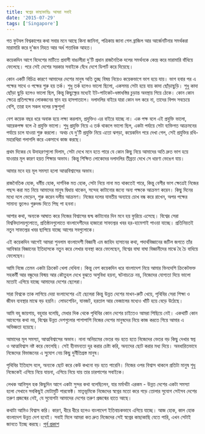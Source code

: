 ```yaml
---
title: স্বপ্নের কাছাকাছিঃ আমরা সবাই
date: '2015-07-29'
tags: ['Singapore']
---
```


গত ফুটবল বিশ্বকাপের কথা সবার মনে আছে কিনা জানিনা, পত্রিকায় জানা গেল ব্রাজিল আর আর্জেনটিনার সমর্থকরা মারামারি করে দু'জন নিহত আর অর্ধ শতাধিক আহত।

কয়েকদিন আগে বিদেশের মাটিতে প্রবাসী বাঙালীরা দু'টি প্রধান রাজনৈতিক দলের সমর্থনকে কেন্দ্র করে মারামারি বাঁধিয়ে ফেলেছে। পরে সেই দেশের সরকার সবাইকে বেঁধে দেশে ডিপার্ট করে দিয়েছে।

কোন একটি বিচিত্র কারণে আমাদের দেশের মানুষ অতি তুচ্ছ বিষয় নিয়েও কয়েকভাগে ভাগ হয়ে যায়। ভাগ হবার পর এ পক্ষের সাথে ও পক্ষের শুরু হয় তর্ক। শুধু তর্ক হলেও ভালো ছিলো, একসময় সেটা হয়ে যায় কাদা ছোঁড়াছুড়ি। শুধু কাদা ছোঁড়া ছুড়ি হলেও ভালো ছিল, কিন্তু কিছুক্ষ্ণের মধ্যেই ইট-পাটকেট-ধস্তাধস্তির চুড়ান্ত অবস্থায় গিয়ে ঠেকে। কোন কোন ক্ষেত্রে প্রতিপক্ষের লোকজনের স্থান হয় হাসপাতালে। দলাদলির বাইরে যারা কোন দল করে না, তাদের বিপদ সবচেয়ে বেশি, তারা হল সকল দলের চক্ষুশূল!

বেশ কয়েক বছর ধরে অবাক হয়ে লক্ষ্য করলাম, প্রযুক্তিও এর বাইরে যাচ্ছে না। এক পক্ষ বলে এই প্রযুক্তি ভালো, আরেকপক্ষ বলে ঐ প্রযুক্তি ভালো। শুধু প্রযুক্তি নিয়ে এ তর্ক থাকলে ভালো ছিল, একটা পর্যায়ে সেটা ব্যক্তিগত আক্রমনের পর্যায়ে চলে যাওয়া শুরু করলো। অথচ যে দু'টি প্রযুক্তি নিয়ে এতো ঝগড়া, কয়েকদিন পরে দেখা গেল, সেই প্রযুক্তির রথি-মহারথিরা গলাগলি করে একসাথে কাজ করছে।

প্রথম দিকের যে উদাহরণগুলো দিলাম, সেটা দেখে মনে হতে পারে যে কোন কিছু নিয়ে আমাদের অতি দ্রুত ভাগ হয়ে যাওয়ার মূল কারণ হয়ত শিক্ষার অভাব। কিন্তু শিক্ষিত লোকেদের দলাদলির তীব্রতা দেখে সে ধারণা ভেঙেগ যায়।

আমার মনে হয় মূল সমস্যা হলো আত্মবিশ্বাসের অভাব।

রাজনৈতিক হোক, ধর্মীয় হোক, দার্শনিক মত হোক, সেটা নিয়ে নানা মত থাকতেই পারে, কিন্তু বেশীর ভাগ ক্ষেত্রেই নিজের পছন্দ করা মত নিয়ে আমাদের মানুষ দ্বিধায় থাকেন, সন্দেহ কাটানোর জন্যে অন্য পক্ষকে আক্রমণ করেন। কিছু দিনের মধ্যে দলে ভেড়েন, শুরু করেন দলীয় আক্রমণ। নিজের দলের যাবতীয় অন্যায়ে চোখ বন্ধ করে রাখেন, অপর পক্ষের সামান্য ভুলেও গুরুদন্ড দিতে পিছ পা হননা।

আশার কথা, অন্যকে আঘাত করে নিজের বিশ্বাসের দ্বন্দ্ব কাটানোর দিন মনে হয় ফুরিয়ে এসেছে। বিশ্বের সেরা বিশ্ববিদ্যালয়গুলোতে, প্রতিষ্ঠানগুলোতে বাংলাদেশীদের হাজারো সাফল্যের খবর হর-হামেশাই পাওয়া যাচ্ছে। প্রতিনিয়তই নতুন সাফল্যের খবর ছাপিয়ে যাচ্ছে আগের সবগুলোকে।

এই কয়েকদিন আগেই আমরা শুনলাম বাংলাদেশী বিজ্ঞানী এম জাহিদ হাসানের কথা, পদার্থবিজ্ঞানের জটিল জগতে তাঁর আবিস্কার বিজ্ঞানের ইতিহাসকে নতুন করে লেখার ব্যবস্থা করে ফেলেছেন, বিশ্বের বাঘা বাঘা বিজ্ঞানীদের মাঝে হৈ চৈ বাধিয়ে ফেলেছেন।

আমি নিজে তেমন একটা ক্রিকেট খেলা দেখিনা। কিন্তু বেশ কয়েকদিন ধরে বাংলাদেশ নিয়ে আমার ভিনদেশি ক্রিকেটভক্ত সহকর্মী আর বন্ধুদের বিস্ময় আর কৌতুহল দেখে বুঝতে অসুবিধা হয়না, ঘটনাচক্রে নয়, নিজেদের যোগ্যতা দিয়ে ভালো মতোই এগিয়ে যাচ্ছে আমাদের দেশের ছেলেরা।

সারা বিশ্বকে তাক লাগিয়ে দেয়া বংলাদেশের এই ছেলেরা কিন্তু উন্নত দেশের মাখন-রুটি খেয়ে, পৃথিবির সেরা শিক্ষা ও জীবন ব্যবস্থার মাঝে বড় হয়নি। লোডশেডিং, যানজট, হরতাল আর ভেজালের মধ্যেও খাঁটি হয়ে বেড়ে উঠেছে।

আমি বহু জায়গায়, বহুবার বলেছি, মেধার দিক থেকে পৃথিবির কোন দেশের চাইতেও আমরা পিছিয়ে নেই। একথাটি কোন আবেগের কথা নয়, বিশ্বের উন্নত দেশগুলোর পাশাপাশি নিজের দেশের মানুষদের নিয়ে কাজ করতে গিয়ে আমার এ অভিজ্ঞতা হয়েছে।

আমাদের মূল সমস্যা, আত্মবিশ্বাসের অভাব। নানা অনিয়মের ভেতর বড় হতে হতে নিজেদের ভেতর বড় কিছু দেখার স্বপ্ন ও আত্মবিশ্বাস নষ্ট করে ফেলেছি। সেই হীনমন্যতা দূর করার চেষ্টা করি, অন্যদের ছোট করার মধ্য দিয়ে। অবধারিতভাবে নিজেদের বিভাজনের এ সু্যোগ নেয় কিছু দুর্নীতিগ্রস্ত মানুষ।

পৃথিবির ইতিহাস বলে, অন্যকে ছোট করে কেউ কখনো বড় হতে পারেনি। নিজের ওপর বিশ্বাস থাকলে প্রতিটা মানুষ শুধু নিজেকেই এগিয়ে নিয়ে যায়না, এগিয়ে নিয়ে যায় তার চারপাশের সবাইকে।

লেখক আনিসুল হক কিছুদিন আগে একটা সুন্দর কথা বলেছিলেন, যার মর্মার্থটা এরকম - উন্নত দেশের একটা সমস্যা হলো সেখানে সবকিছুই মোটামুটি পারফেক্ট। মাতৃভূমিকে নিজেদের স্বপ্নের মতো করে গড়ে তোলার সুযোগ সেইসব দেশের তরুণ প্রজন্মের নেই, যে সুযোগটা আমাদের দেশের তরুণ প্রজন্মের হাতে আছে।

কথাটা আমিও বিশ্বাস করি। কারণ, ধীরে ধীরে হলেও বাংলাদেশ ইতিবাচকভাবে এগিয়ে যাচ্ছে। আজ হোক, কাল হোক বাংলাদেশ উন্নত দেশ হবেই। সবাই মিলে আমরা কত দ্রুত নিজেদের সেই স্বপ্নের কাছাকাছি যেতে পারি, এখন সেটাই জানতে ইচ্ছে করছে।
[পূর্ব প্রকাশ](https://www.facebook.com/ashraful.alam/posts/10152921624200583)